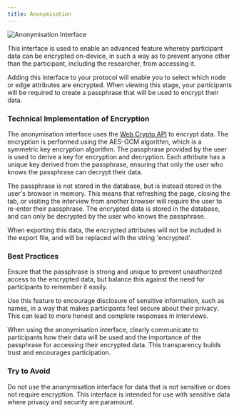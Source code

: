```yaml
---
title: Anonymisation
---
```


<InterfaceSummary>

![Anonymisation Interface](/assets/img/interface-documentation/anonymisation/anonymisation.png)

<InterfaceMeta type="Utility" creates="A passkey that can be used to anonymise user data" usesprompts="false" />
</InterfaceSummary>

This interface is used to enable an advanced feature whereby participant data can be encrypted on-device, in such a way as to prevent anyone other than the participant, including the researcher, from accessing it. 

Adding this interface to your protocol will enable you to select which node or edge attributes are encrypted. When viewing this stage, your participants will be required to create a passphrase that will be used to encrypt their data.

### Technical Implementation of Encryption
The anonymisation interface uses the [Web Crypto API](https://developer.mozilla.org/en-US/docs/Web/API/Web_Crypto_API) to encrypt data. The encryption is performed using the AES-GCM algorithm, which is a symmetric key encryption algorithm. The passphrase provided by the user is used to derive a key for encryption and decryption. Each attribute has a unique key derived from the passphrase, ensuring that only the user who knows the passphrase can decrypt their data.

The passphrase is not stored in the database, but is instead stored in the user's browser in memory. This means that refreshing the page, closing the tab, or visiting the interview from another browser will require the user to re-enter their passphrase. The encrypted data is stored in the database, and can only be decrypted by the user who knows the passphrase.

When exporting this data, the encrypted attributes will not be included in the export file, and will be replaced with the string 'encrypted'.


### Best Practices

<GoodPractice>

Ensure that the passphrase is strong and unique to prevent unauthorized access to the encrypted data, but balance this against the need for participants to remember it easily.

</GoodPractice>

<GoodPractice>

Use this feature to encourage disclosure of sensitive information, such as names, in a way that makes participants feel secure about their privacy. This can lead to more honest and complete responses in interviews.

</GoodPractice>

<GoodPractice>

When using the anonymisation interface, clearly communicate to participants how their data will be used and the importance of the passphrase for accessing their encrypted data. This transparency builds trust and encourages participation.

</GoodPractice>

### Try to Avoid

<BadPractice>

Do not use the anonymisation interface for data that is not sensitive or does not require encryption. This interface is intended for use with sensitive data where privacy and security are paramount.

</BadPractice>

